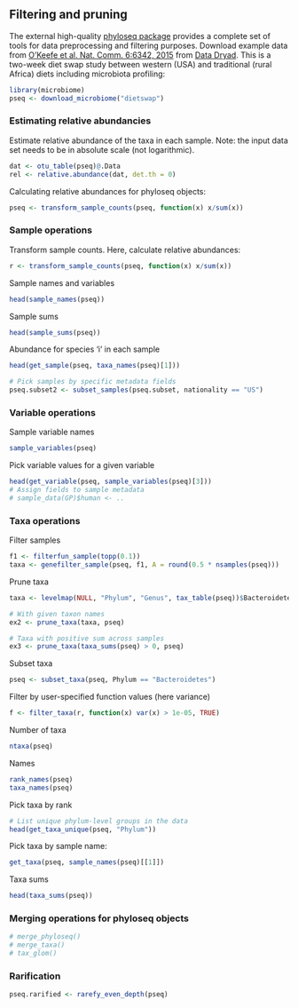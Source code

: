 ## Filtering and pruning

The external high-quality [phyloseq package](http://joey711.github.io/phyloseq/) provides a complete set of tools for data preprocessing and filtering purposes. Download example data from [O'Keefe et al. Nat. Comm. 6:6342, 2015](http://dx.doi.org/10.1038/ncomms7342) from [Data Dryad](http://dx.doi.org/10.5061/dryad.1mn1n). This is a two-week diet swap study between western (USA) and traditional (rural Africa) diets including microbiota profiling:

```r
library(microbiome)
pseq <- download_microbiome("dietswap")
```


### Estimating relative abundancies

Estimate relative abundance of the taxa in each sample. Note: the
input data set needs to be in absolute scale (not logarithmic).

```r
dat <- otu_table(pseq)@.Data
rel <- relative.abundance(dat, det.th = 0)
```

Calculating relative abundances for phyloseq objects:

```r
pseq <- transform_sample_counts(pseq, function(x) x/sum(x))
```


### Sample operations

Transform sample counts. Here, calculate relative abundances:

```r
r <- transform_sample_counts(pseq, function(x) x/sum(x))
```

Sample names and variables

```r
head(sample_names(pseq))
```

Sample sums

```r
head(sample_sums(pseq))
```

Abundance for species ‘i’ in each sample

```r
head(get_sample(pseq, taxa_names(pseq)[1]))
```




```r


# Pick samples by specific metadata fields
pseq.subset2 <- subset_samples(pseq.subset, nationality == "US")
```


### Variable operations

Sample variable names

```r
sample_variables(pseq)
```

Pick variable values for a given variable

```r
head(get_variable(pseq, sample_variables(pseq)[3]))
# Assign fields to sample metadata
# sample_data(GP)$human <- ..
```

### Taxa operations


Filter samples

```r
f1 <- filterfun_sample(topp(0.1))
taxa <- genefilter_sample(pseq, f1, A = round(0.5 * nsamples(pseq)))
```

Prune taxa

```r
taxa <- levelmap(NULL, "Phylum", "Genus", tax_table(pseq))$Bacteroidetes

# With given taxon names
ex2 <- prune_taxa(taxa, pseq)

# Taxa with positive sum across samples
ex3 <- prune_taxa(taxa_sums(pseq) > 0, pseq)
```

Subset taxa

```r
pseq <- subset_taxa(pseq, Phylum == "Bacteroidetes")
```


Filter by user-specified function values (here variance)

```r
f <- filter_taxa(r, function(x) var(x) > 1e-05, TRUE)
```

Number of taxa

```r
ntaxa(pseq)
```


Names

```r
rank_names(pseq)
taxa_names(pseq)
```


Pick taxa by rank

```r
# List unique phylum-level groups in the data
head(get_taxa_unique(pseq, "Phylum"))
```

Pick taxa by sample name:

```r
get_taxa(pseq, sample_names(pseq)[[1]])
```


Taxa sums

```r
head(taxa_sums(pseq))
```


### Merging operations for phyloseq objects

```r
# merge_phyloseq()
# merge_taxa()
# tax_glom()
```


### Rarification

```r
pseq.rarified <- rarefy_even_depth(pseq)
```

